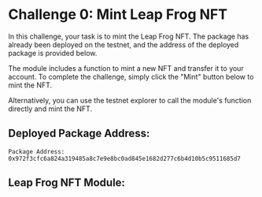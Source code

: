 
# Challenge 0: Mint Leap Frog NFT

In this challenge, your task is to mint the Leap Frog NFT. The package has already been deployed on the testnet, and the address of the deployed package is provided below.

The module includes a function to mint a new NFT and transfer it to your account. To complete the challenge, simply click the "Mint" button below to mint the NFT.

Alternatively, you can use the testnet explorer to call the module's function directly and mint the NFT.

## Deployed Package Address:

```
Package Address: 0x972f3cfc6a824a319485a8c7e9e8bc0ad845e1682d277c6b4d10b5c9511685d7
```

## Leap Frog NFT Module:

```move file=<rootDir>/docs/examples/move/ctf/challenge_0/sources/leap_frog_nft.move
```

<MintLeapFrogNFT/>